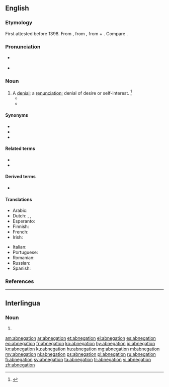 {{also|abnégation}}
==English==

===Etymology===
First attested before 1398. From {{m|enm|abnegacioun}} {{etyl|LL.|en}} {{m|la|abnegātiō}}, from {{m|la|abnegō||refuse, deny}}, from {{m|la|ab||off}} + {{m|la|negō||deny; refuse, say no}}. Compare {{cog|fr|abnégation}}.

===Pronunciation===
* {{a|US}} {{IPA|/ˈæb.nɪˈɡɘɪ.ʃn̩/|/ˈæb.niˈɡɘɪ.ʃn̩/|lang=en}}
* {{rhymes|eɪʃən|lang=en}}

===Noun===
{{en-noun}}

# A [[denial]]; a [[renunciation]]; denial of desire or self-interest. {{defdate|First attested around 1350 to 1470.}}<ref name=SOED>{{R:SOED5|page=6}}</ref>
#* {{quote-book|passage=With '''abnegation''' of God, of his honor, and of religion, they may retain the friendship of the court.|author=[[w:John Knox|John Knox]]|title=Letter to the Queen Dowager|year=1558}}
#* {{quote-book|year=1907|author=[[w:Harold Edward Bindloss|Harold Bindloss]]
|title=The Dust of Conflict
|chapter=20|url=http://openlibrary.org/works/OL4429277W
|passage=Tony's face expressed relief, and Nettie sat silent for a moment until the vicar said “It was a generous impulse, but it may have been a momentary one, while in the case of monk and crusader there must have been a sustaining purpose, and possibly a great '''abnegation''', a leaving of lands and possessions.”}}

====Synonyms====
* {{l|en|repudiation}}
* {{l|en|denial}}
* {{l|en|renunciation}}

====Related terms====
{{rel-top}}
* {{l|en|abnegate}}
* {{l|en|abnegator}}
{{rel-mid}}
{{rel-bottom}}

====Derived terms====
{{der-top}}
* {{l|en|self-abnegation}}
{{der-mid}}
{{der-bottom}}

====Translations====
{{trans-top|denial; renunciation}}
* Arabic: {{t|ar|نكران تنازل}}
* Dutch: {{t|nl|verloochening}}, {{t|nl|verwerping|m}}, {{t+|nl|afwijzing}}
* Esperanto: {{t|eo|abnegacio}}
* Finnish: {{t+|fi|kieltäminen}}
* French: {{t+|fr|abnégation|f}}
* Irish: {{t|ga|diúltú do|m}}
{{trans-mid}}
* Italian: {{t+|it|abnegazione|f}}
* Portuguese: {{t+|pt|abnegação|f}}
* Romanian: {{t+|ro|abnegație|f}}
* Russian: {{t+|ru|самоотрече́ние|m}}
* Spanish: {{t+|es|abnegación|f}}
{{trans-bottom}}

===References===
<references/>

----

==Interlingua==

===Noun===
{{ia-noun|es}}

# {{l|en|abnegation}}

[[am:abnegation]]
[[ar:abnegation]]
[[et:abnegation]]
[[el:abnegation]]
[[es:abnegation]]
[[eo:abnegation]]
[[fr:abnegation]]
[[ko:abnegation]]
[[hy:abnegation]]
[[io:abnegation]]
[[kn:abnegation]]
[[ku:abnegation]]
[[hu:abnegation]]
[[mg:abnegation]]
[[ml:abnegation]]
[[my:abnegation]]
[[nl:abnegation]]
[[ps:abnegation]]
[[pl:abnegation]]
[[ru:abnegation]]
[[fi:abnegation]]
[[sv:abnegation]]
[[ta:abnegation]]
[[tr:abnegation]]
[[vi:abnegation]]
[[zh:abnegation]]